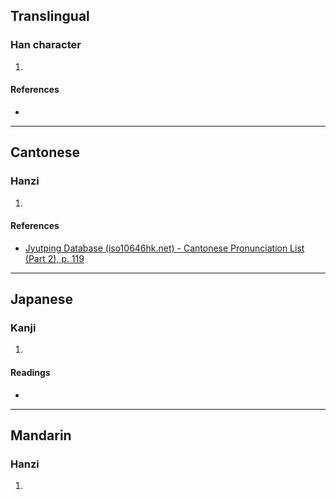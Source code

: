 {{character info/new}}
==Translingual==

===Han character===
{{Han char|rn=64|rad=手|as=13|sn=16|four=|canj=QRJI|ids=⿰扌戢}}

# {{defn|Han|sort=手13}}

====References====
* {{Han ref|kx=0458.240|dkj=12815|dj=0807.120|hdz=31968.040|uh=64D1|ud=25809}}

----

==Cantonese==

===Hanzi===
{{yue-hanzi|jyut=[[zip3]]|y=jip3}}

# {{defn|lang=yue|sort=手13}}

====References====
* [http://www.iso10646hk.net/jp/document/download.jsp Jyutping Database (iso10646hk.net) - Cantonese Pronunciation List (Part 2), p. 119]

----

==Japanese==

===Kanji===
{{ja-kanji|grade=|rs=手13}}

# {{defn|lang=ja|sort=手13}}

====Readings====
* {{ja-readings|on=[[しょう]] (shō), [[せつ]] (setsu)|kun=[[つうぐ]] (tsuugu)}}

----

==Mandarin==

===Hanzi===
{{cmn-hanzi|pin=[[jiē]] ([[jie1]]), [[chā]] ([[cha1]]), [[shà]] ([[sha4]]), [[xié]] ([[xie2]])|wg=chieh<sup>1</sup>, ch'a<sup>1</sup>, sha<sup>4</sup>, hsieh<sup>2</sup>}}

# {{defn|lang=cmn|sort=手13}}